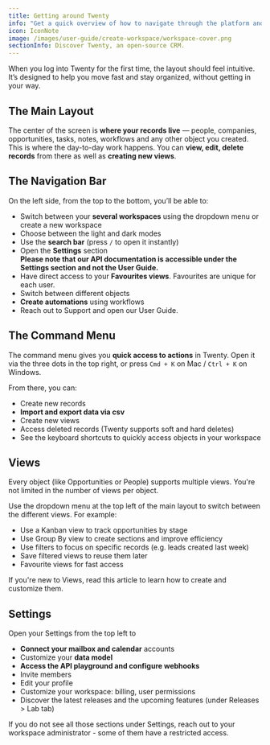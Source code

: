 ```yaml
---
title: Getting around Twenty
info: "Get a quick overview of how to navigate through the platform and where to take different types of actions."
icon: IconNote
image: /images/user-guide/create-workspace/workspace-cover.png
sectionInfo: Discover Twenty, an open-source CRM.
---
```


When you log into Twenty for the first time, the layout should feel intuitive. It’s designed to help you move fast and stay organized, without getting in your way.

## The Main Layout
The center of the screen is **where your records live** — people, companies, opportunities, tasks, notes, workflows and any other object you created. This is where the day-to-day work happens.
You can **view, edit, delete records** from there as well as **creating new views**. 

## The Navigation Bar
On the left side, from the top to the bottom, you’ll be able to:
- Switch between your **several workspaces** using the dropdown menu or create a new workspace
- Choose between the light and dark modes
- Use the **search bar** (press ```/``` to open it instantly)
- Open the **Settings** section  
  **Please note that our API documentation is accessible under the Settings section and not the User Guide.**
- Have direct access to your **Favourites views**. Favourites are unique for each user.
- Switch between different objects
- **Create automations** using workflows
- Reach out to Support and open our User Guide.

## The Command Menu
The command menu gives you **quick access to actions** in Twenty.
Open it via the three dots in the top right, or press ```Cmd + K``` on Mac / ```Ctrl + K``` on Windows.

From there, you can:
- Create new records
- **Import and export data via csv**
- Create new views
- Access deleted records (Twenty supports soft and hard deletes)
- See the keyboard shortcuts to quickly access objects in your workspace

## Views
Every object (like Opportunities or People) supports multiple views. You're not limited in the number of views per object.

Use the dropdown menu at the top left of the main layout to switch between the different views. For example:
- Use a Kanban view to track opportunities by stage
- Use Group By view to create sections and improve efficiency
- Use filters to focus on specific records (e.g. leads created last week)
- Save filtered views to reuse them later
- Favourite views for fast access

If you're new to Views, read <ArticleLink href="https://twenty.com/user-guide/section/views/views-sort-filter">this article</ArticleLink> to learn how to create and customize them.

## Settings
Open your Settings from the top left to 
- **Connect your mailbox and calendar** accounts
- Customize your **data model**
- **Access the API playground and configure webhooks**
- Invite members
- Edit your profile
- Customize your workspace: billing, user permissions
- Discover the latest releases and the upcoming features (under Releases > Lab tab)

If you do not see all those sections under Settings, reach out to your workspace administrator - some of them have a restricted access. 

<ArticleEditContent></ArticleEditContent>
